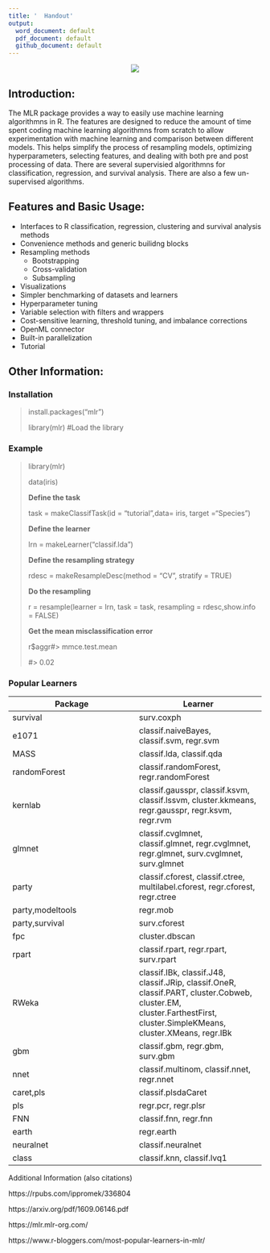 ```yaml
---
title: '  Handout'
output:
  word_document: default
  pdf_document: default
  github_document: default
---
```


<center> 
![](/home/duke/Documents/School/210Stat/Stat210_Package_Project_mlr/logo.png) 
</center>

## Introduction:
The MLR package provides a way to easily use machine learning algorithmns in R. The features are designed to reduce the amount of time spent coding machine learning algorithmns from scratch to allow experimentation with machine learning and comparison between different models. This helps simplify the process of resampling models, optimizing hyperparameters, selecting features, and dealing with both pre and post processing of data. There are several supervisied algorithmns for classification, regression, and survival analysis. There are also a few un-supervised algorithms.

## Features and Basic Usage:
* Interfaces to R classification, regression, clustering and survival analysis methods
* Convenience methods and generic builidng blocks
* Resampling methods
  * Bootstrapping
  * Cross-validation
  * Subsampling
* Visualizations
* Simpler benchmarking of datasets and learners
* Hyperparameter tuning
* Variable selection with filters and wrappers
* Cost-sensitive learning, threshold tuning, and imbalance corrections
* OpenML connector
* Built-in parallelization
* Tutorial

## Other Information:
### Installation

>
>install.packages("mlr")
>
>library(mlr) #Load the library
>

### Example

> library(mlr)
>
data(iris)
>
**Define the task**
>
task = makeClassifTask(id = "tutorial",data= iris, target ="Species")
>
**Define the learner**
>
lrn = makeLearner("classif.lda")
>
**Define the resampling strategy**
>
rdesc = makeResampleDesc(method = "CV", stratify = TRUE)
>
**Do the resampling**
>
r = resample(learner = lrn, task = task, resampling = rdesc,show.info = FALSE)
>
**Get the mean misclassification error**
>
r$aggr#> mmce.test.mean
>
#>           0.02

### Popular Learners
Package | Learner
--------|--------
survival |		surv.coxph
e1071	|	classif.naiveBayes, classif.svm, regr.svm
MASS	|	classif.lda, classif.qda
randomForest	|	classif.randomForest, regr.randomForest
kernlab	|	classif.gausspr, classif.ksvm, classif.lssvm, cluster.kkmeans, regr.gausspr, regr.ksvm, regr.rvm
glmnet	|	classif.cvglmnet, classif.glmnet, regr.cvglmnet, regr.glmnet, surv.cvglmnet, surv.glmnet
party	|	classif.cforest, classif.ctree, multilabel.cforest, regr.cforest, regr.ctree
party,modeltools	|	regr.mob
party,survival	|	surv.cforest
fpc	|	cluster.dbscan
rpart	|	classif.rpart, regr.rpart, surv.rpart
RWeka	|	classif.IBk, classif.J48, classif.JRip, classif.OneR, classif.PART, cluster.Cobweb, cluster.EM, cluster.FarthestFirst, cluster.SimpleKMeans, cluster.XMeans, regr.IBk
gbm	|	classif.gbm, regr.gbm, surv.gbm
nnet	|	classif.multinom, classif.nnet, regr.nnet
caret,pls	|	classif.plsdaCaret
pls	|	regr.pcr, regr.plsr
FNN	|	classif.fnn, regr.fnn
earth	|	regr.earth
neuralnet	|	classif.neuralnet
class	|	classif.knn, classif.lvq1

\center Additional Information (also citations)

https://rpubs.com/ippromek/336804

https://arxiv.org/pdf/1609.06146.pdf

https://mlr.mlr-org.com/

https://www.r-bloggers.com/most-popular-learners-in-mlr/


